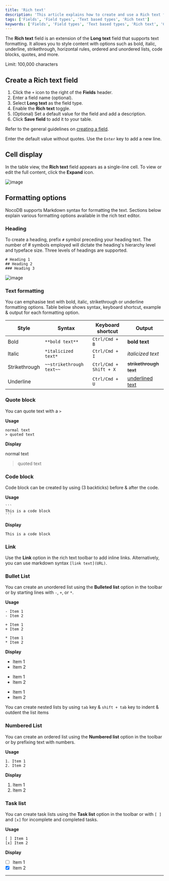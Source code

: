 ```yaml
---
title: 'Rich text'
description: 'This article explains how to create and use a Rich text field.'
tags: ['Fields', 'Field types', 'Text based types', 'Rich text']
keywords: ['Fields', 'Field types', 'Text based types', 'Rich text', 'Create rich text field']
---
```


The **Rich text** field is an extension of the **Long text** field that supports text formatting. It allows you to style content with options such as bold, italic, underline, strikethrough, horizontal rules, ordered and unordered lists, code blocks, quotes, and more.

<Callout type="warning">Limit: 100,000 characters</Callout>

## Create a Rich text field

1. Click the `+` icon to the right of the **Fields** header.
2. Enter a field name (optional).
3. Select **Long text** as the field type.
4. Enable the **Rich text** toggle.
5. (Optional) Set a default value for the field and add a description.
6. Click **Save field** to add it to your table.

Refer to the general guidelines on [creating a field](/docs/product-docs/fields#create-a-field).

<Callout type="info">Enter the default value without quotes. Use the `Enter` key to add a new line.</Callout>

## Cell display


In the table view, the **Rich text** field appears as a single-line cell. To view or edit the full content, click the **Expand** icon.

![image](/img/v2/fields/types/long-text/rich-text-expand.png)


## Formatting options
NocoDB supports Markdown syntax for formatting the text. Sections below explain various formatting options available in the rich text editor.

### Heading
To create a heading, prefix `#` symbol preceding your heading text. The number of # symbols employed will dictate the heading's hierarchy level and typeface size. Three levels of headings are supported.

```
# Heading 1
## Heading 2
### Heading 3
```

![image](/img/v2/fields/types/richtext-heading.png)

### Text formatting
You can emphasise text with bold, italic, strikethrough or underline formatting options. Table below shows syntax, keyboard shortcut, example & output for each formatting option.

| Style         | Syntax                   | Keyboard shortcut      | Output                         |
|---------------|--------------------------|------------------------|--------------------------------|
| Bold          | `**bold text**`          | `Ctrl/Cmd + B`         | **bold text**                  |
| Italic        | `*italicized text*`      | `Ctrl/Cmd + I`         | *italicized text*              |
| Strikethrough | `~~strikethrough text~~` | `Ctrl/Cmd + Shift + X` | ~~strikethrough text~~         |
| Underline     |                          | `Ctrl/Cmd + U`         | <u>underlined text</u>         |


### Quote block
You can quote text with a `>`

**Usage**
```
normal text
> quoted text
```

**Display**

normal text
> quoted text

### Code block
Code block can be created by using (3 backticks) before & after the code.

**Usage**

````
```
This is a code block
```
````

**Display**

```
This is a code block
```

### Link
Use the **Link** option in the rich text toolbar to add inline links. Alternatively, you can use markdown syntax `[link text](URL)`.



### Bullet List
You can create an unordered list using the **Bulleted list** option in the toolbar or by starting lines with `-`, `+`, or `*`.

**Usage**

```
- Item 1
- Item 2

+ Item 1
+ Item 2

* Item 1
* Item 2
```

**Display**

- Item 1
- Item 2

+ Item 1
+ Item 2

* Item 1
* Item 2

<Callout type="info">You can create nested lists by using `tab` key & `shift + tab` key to indent & outdent the list items</Callout>

### Numbered List
You can create an ordered list using the **Numbered list** option in the toolbar or by prefixing text with numbers.

**Usage**

```
1. Item 1
2. Item 2
```

**Display**

1. Item 1
2. Item 2

### Task list
You can create task lists using the **Task list** option in the toolbar or with `[ ]` and `[x]` for incomplete and completed tasks.

**Usage**

```
[ ] Item 1
[x] Item 2
```

**Display**

- [ ] Item 1
- [x] Item 2

---